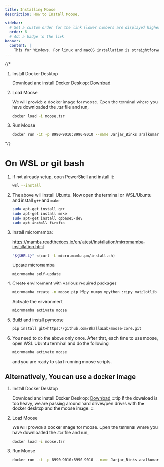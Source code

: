 ```yaml
---
title: Installing Moose
description: How to Install Moose.

sidebar:
  # Set a custom order for the link (lower numbers are displayed higher up)
  order: 6
  # Add a badge to the link
banner:
  content: |
    This for Windows. For linux and macOS installation is straightforward. <a href="https://moose.ncbs.res.in/readthedocs/install/install.html">Check Documentation</a> 
---
```



{/* <Steps>

1. Install Docker Desktop

    Download and install Docker Desktop: [Download](https://www.docker.com/products/docker-desktop/)

2. Load Moose

    We will provide a docker image for moose. Open the terminal where you have downloaded the .tar file and run,

    ```bash
    docker load -i moose.tar
    ```
3. Run Moose
    ```bash
    docker run -it -p 8990-9010:8990-9010 --name Jarjar_Binks analkumar/pymoose_docker
    ```

</Steps> */}

  
# On WSL or git bash
<Steps>


1. If not already setup, open PowerShell and install it:

    ```bash
    wsl --install
    ```
    
2. The above will install Ubuntu. Now open the terminal on WSL/Ubuntu and install `g++` and `make`


    ```bash
    sudo apt-get install g++
    sudo apt-get install make
    sudo apt-get install qtbase5-dev
    sudo apt install firefox
    ```

3. Install micromamba:

    https://mamba.readthedocs.io/en/latest/installation/micromamba-installation.html

    ```bash
    "${SHELL}" <(curl -L micro.mamba.pm/install.sh)
    ```

    Update micromamba

    ```bash
    micromamba self-update
    ```

4. Create environment with various required packages

    ```bash
    micromamba create -n moose pip h5py numpy vpython scipy matplotlib gsl hdf5 jupyter pyqt cmake  pybind11[global] jupyterlab-vpython
    ```

    Activate the environment

    ```bash
    micromamba activate moose
    ```

5. Build and install pymoose

    ```bash
    pip install git+https://github.com/BhallaLab/moose-core.git
    ```

6. You need to do the above only once. After that, each time to use moose, open WSL Ubuntu terminal and do the following

    ```bash
    micromamba activate moose
    ```
    and you are ready to start running moose scripts.
</Steps>

## Alternatively, You can use a docker image
<Steps>

1. Install Docker Desktop

    Download and install Docker Desktop: [Download](https://www.docker.com/products/docker-desktop/)
    :::tip
    If the download is too heavy, we are passing around hard drives/pen drives with the docker desktop and the moose image.
    :::

2. Load Moose

    We will provide a docker image for moose. Open the terminal where you have downloaded the .tar file and run,

    ```bash
    docker load -i moose.tar
    ```
3. Run Moose
    ```bash
    docker run -it -p 8990-9010:8990-9010 --name Jarjar_Binks analkumar/pymoose_docker
    ```

</Steps>






